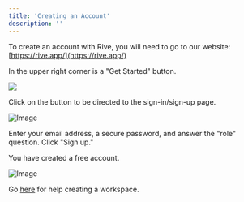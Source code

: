 ```yaml
---
title: 'Creating an Account'
description: ''
---
```


To create an account with Rive, you will need to go to our website: [https://rive.app/](https://rive.app/)

In the upper right corner is a "Get Started" button.

![](/images/account-admin/account-overview/toolbar.png)

Click on the button to be directed to the sign-in/sign-up page.

![Image](/images/account-admin/account-overview/f8ccfd24-bfaf-4e37-bf90-63dee4703196.webp)

Enter your email address, a secure password, and answer the "role" question. Click "Sign up."

You have created a free account.

![Image](/images/account-admin/account-overview/4bd5130c-99fc-45aa-8d26-4f2ec81dd53f.webp)

Go [here](/account-admin/workspaces/creating-a-workspace) for help creating a workspace.